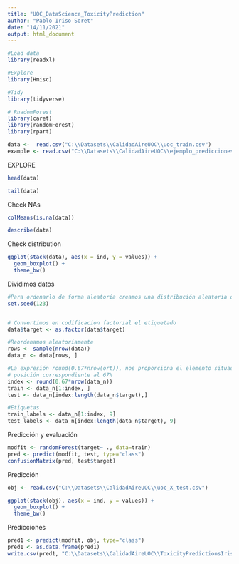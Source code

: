 ---
title: "UOC_DataScience_ToxicityPrediction"
author: "Pablo Iriso Soret"
date: "14/11/2021"
output: html_document
---

```{r}
#Load data
library(readxl)

#Explore
library(Hmisc)

#Tidy
library(tidyverse)

# RnadomForest
library(caret)
library(randomForest)
library(rpart)
```


```{r}
data <-  read.csv("C:\\Datasets\\CalidadAireUOC\\uoc_train.csv")
example <- read.csv("C:\\Datasets\\CalidadAireUOC\\ejemplo_predicciones.csv")
```



EXPLORE

```{r}
head(data)
```

```{r}
tail(data)
```


Check NAs

```{r}
colMeans(is.na(data))
```

```{r}
describe(data)
```



Check distribution

```{r}
ggplot(stack(data), aes(x = ind, y = values)) +
  geom_boxplot() +
  theme_bw()
```



Dividimos datos

```{r}
#Para ordenarlo de forma aleatoria creamos una distribución aleatoria de todas las columnas
set.seed(123)


# Convertimos en codificacion factorial el etiquetado
data$target <- as.factor(data$target)

#Reordenamos aleatoriamente
rows <- sample(nrow(data))
data_n <- data[rows, ]

#La expresión round(0.67*nrow(ort)), nos proporciona el elemento situado en la
# posición correspondiente al 67% 
index <- round(0.67*nrow(data_n))
train <- data_n[1:index, ]
test <- data_n[index:length(data_n$target),]

#Etiquetas
train_labels <- data_n[1:index, 9]
test_labels <- data_n[index:length(data_n$target), 9]
```



Predicción y evaluación


```{r}
modfit <- randomForest(target~ ., data=train)
pred <- predict(modfit, test, type="class")
confusionMatrix(pred, test$target)
```



Predicción

```{r}
obj <- read.csv("C:\\Datasets\\CalidadAireUOC\\uoc_X_test.csv")
```

```{r}
ggplot(stack(obj), aes(x = ind, y = values)) +
  geom_boxplot() +
  theme_bw()

```


Predicciones
```{r}
pred1 <- predict(modfit, obj, type="class")
pred1 <- as.data.frame(pred1)
write.csv(pred1, "C:\\Datasets\\CalidadAireUOC\\ToxicityPredictionsIriso.csv", row.names = FALSE)


```
